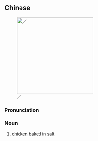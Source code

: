 {{also|盐焗鸡}}
==Chinese==
{{zh-forms|s=盐焗鸡}}
{{wikipedia|lang=zh}}
{{wikipedia|lang=yue}}
[[File:HK Food Chicken in dishes 沙薑雞 Ginger Chicken 芫茜蔥冰鮮雞.JPG|thumb|250px|{{zh-l|[[一]][[碟]]沙薑鹽焗雞}}／{{zh-l|[[一]][[碟]]沙姜盐焗鸡}}]]

===Pronunciation===
{{zh-pron
|m=yánjújī
|c=jim4 guk6 gai1
|h=pfs=yàm-kiuk-kiê
|cat=n
}}

===Noun===
{{zh-noun}}

# [[chicken]] [[baked]] in [[salt]]
#: {{zh-x|東{Dōng}江 '''鹽焗{jú}雞'''|'''chicken baked in salt''', Dong River style}}

{{zh-cat|Foods}}